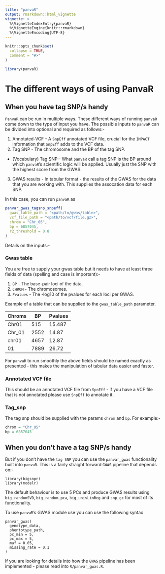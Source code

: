 ```yaml
---
title: "panvaR"
output: rmarkdown::html_vignette
vignette: >
  %\VignetteIndexEntry{panvaR}
  %\VignetteEngine{knitr::rmarkdown}
  %\VignetteEncoding{UTF-8}
---
```


```r
knitr::opts_chunk$set(
  collapse = TRUE,
  comment = "#>"
)
```

```r
library(panvaR)
```

# The different ways of using PanvaR

## When you have tag SNP/s handy

`PanvaR` can be run in multiple ways. These different ways of running `panvaR` come down to the type of input you have. The possible inputs to `panvaR` can be divided into optional and required as follows:-

1. Annotated-VCF - A `SnpEff` annotated VCF file, crucial for the `IMPACT` information that `SnpEff` adds to the VCF data.
2. Tag SNP - The chromosome and the BP of the tag SNP. 
  - (Vocabulary) Tag SNP:- What `panvaR` call a tag SNP is the BP around which `panvaR`'s scientific logic will be applied. Usually just the SNP with the highest score from the GWAS.
3. GWAS results - In tabular format - the results of the GWAS for the data that you are working with. This supplies the assocation data for each SNP.

In this case, you can run `panvaR` as
```r
panvar_gwas_tagsnp_snpeff(
  gwas_table_path = "<path/to/gwas/table>",
  vcf_file_path = "<path/to/vcf/file.gz>",
  chrom = "Chr_05",
  bp = 6857045,
  r2_threshold = 0.8
)
```

Details on the inputs:-

### Gwas table

You are free to supply your gwas table but it needs to have at least three fields of data (spelling and case is important):-

1. `BP` - The base-pair loci of the data.
2. `CHROM` - The chromosomes.
3. `Pvalues` - The -log10 of the pvalues for each loci per GWAS.

Example of a table that can be supplied to the `gwas_table_path` parameter.

| Chroms | BP   | Pvalues |
| ------ | ---- | ------- |
| Chr01  | 515  | 15.487  |
| Chr_01 | 2552 | 14.87   |
| chr01  | 4657 | 12.87   |
| 01     | 7889 | 26.72   |

For `panvaR` to run smoothly the above fields should be named exactly as presented - this makes the manipulation of tabular data easier and faster.

### Annotated VCF file

This should be an annotated VCF file from `SpnEff` - if you have a VCF file that is not annotated please use `SnpEff` to annotate it.

### Tag_snp

The tag snp should be supplied with the params `chrom` and `bp`. For example:-

```r
chrom = "Chr_05"
bp = 6857045
```
## When you don't have a tag SNP/s handy

But if you don't have the `tag SNP` you can use the `panvar_gwas` functionality built into `panvaR`. This is a fairly straight forward `GWAS` pipeline that depends on:-

```
library(bigsnpr)
library(modelr)
```

The default behaviour is to use 5 PCs and produce GWAS results using `big_randomSVD`, `big_random_pca`, `big_univLinReg` and `snp_gc` for most of its functionality.

To use `panvaR`'s GWAS module use you can use the following syntax

```
panvar_gwas(
  genotype_data,
  phentotype_path,
  pc_min = 5,
  pc_max = 5, 
  maf = 0.05, 
  missing_rate = 0.1
)
```

If you are looking for details into how the `GWAS` pipeline has been implemented - please read into `R/panvar_gwas.R`. 